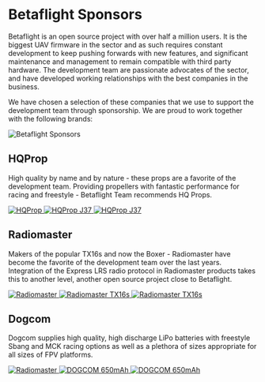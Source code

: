 # Betaflight Sponsors

Betaflight is an open source project with over half a million users. It is the biggest UAV firmware in the sector and as such requires constant development to keep pushing forwards with new features, and significant maintenance and management to remain compatible with third party hardware.
The development team are passionate advocates of the sector, and have developed working relationships with the best companies in the business.

We have chosen a selection of these companies that we use to support the development team through sponsorship. We are proud to work together with the following brands:

![Betaflight Sponsors](/img/betaflight/sponsors/sponsor_header.jpg)

## HQProp

High quality by name and by nature - these props are a favorite of the development team. Providing propellers with fantastic performance for racing and freestyle - Betaflight Team recommends HQ Props.

<div className="grid xl:grid-cols-3 md:grid-cols-2 gap-4 mb-4 items-center justify-center h-full">
  <a href="https://www.hqprop.com/" target="_blank" rel="noreferrer noopener" className="xl:col-span-1 col-span-2 no-effect">
    <img src="/img/betaflight/sponsors/hqprop.svg" alt="HQProp" className="invert no-effect rounded-2xl w-full" />
  </a>
  <a href="https://www.hqprop.com/hq-juicy-prop-j37-2cw2ccw-poly-carbonate-p0326.html" target="_blank" rel="noreferrer noopener" className="no-effect">
    <img src="/img/betaflight/sponsors/hqprop_j37.jpg" alt="HQProp J37" className="no-effect rounded-2xl" />
  </a>
  <a href="https://www.hqprop.com/hq-juicy-prop-j37-2cw2ccw-poly-carbonate-p0326.html" target="_blank" rel="noreferrer noopener" className="no-effect">
    <img src="/img/betaflight/sponsors/hqprop_j37_vitroid.jpg" alt="HQProp J37" className="no-effect rounded-2xl" />
  </a>
</div>

## Radiomaster

Makers of the popular TX16s and now the Boxer - Radiomaster have become the favorite of the development team over the last years. Integration of the Express LRS radio protocol in Radiomaster products takes this to another level, another open source project close to Betaflight.

<div className="grid xl:grid-cols-3 md:grid-cols-2 gap-4 mb-4 items-center justify-center h-full">
  <a href="https://www.radiomasterrc.com/" target="_blank" rel="noreferrer noopener" className="xl:col-span-1 col-span-2 no-effect">
    <img src="/img/betaflight/sponsors/radiomaster.svg" alt="Radiomaster" className="invert no-effect rounded-2xl w-full" />
  </a>
  <a href="https://www.radiomasterrc.com/products/tx16s-mark-ii-radio-controller" target="_blank" rel="noreferrer noopener" className="no-effect">
    <img src="/img/betaflight/sponsors/radiomaster_tx16s.png" alt="Radiomaster TX16s" className="no-effect rounded-2xl" />
  </a>
  <a href="https://www.radiomasterrc.com/products/tx16s-mark-ii-radio-controller" target="_blank" rel="noreferrer noopener" className="no-effect">
    <img src="/img/betaflight/sponsors/radiomaster_tx16s_limon.jpg" alt="Radiomaster TX16s" className="no-effect rounded-2xl" />
  </a>
</div>

## Dogcom

Dogcom supplies high quality, high discharge LiPo batteries with freestyle Sbang and MCK racing options as well as a plethora of sizes appropriate for all sizes of FPV platforms.

<div className="grid xl:grid-cols-3 md:grid-cols-2 gap-4 mb-4 items-center justify-center h-full">
  <a href="https://www.tititop.com/" target="_blank" rel="noreferrer noopener" className="xl:col-span-1 col-span-2 no-effect">
    <img src="/img/betaflight/sponsors/dogcom.svg" alt="Radiomaster" className="no-effect rounded-2xl w-full" />
  </a>
  <a href="https://www.tititop.com/products_view.asp?cid=163&id=1470" target="_blank" rel="noreferrer noopener" className="no-effect">
    <img src="/img/betaflight/sponsors/dogcom_650mah.jpg" alt="DOGCOM 650mAh" className="no-effect rounded-2xl" />
  </a>
  <a href="https://www.tititop.com/products_view.asp?cid=163&id=1470" target="_blank" rel="noreferrer noopener" className="no-effect">
    <img src="/img/betaflight/sponsors/dogcom_650mah_vitroid.jpg" alt="DOGCOM 650mAh" className="no-effect rounded-2xl" />
  </a>
</div>
